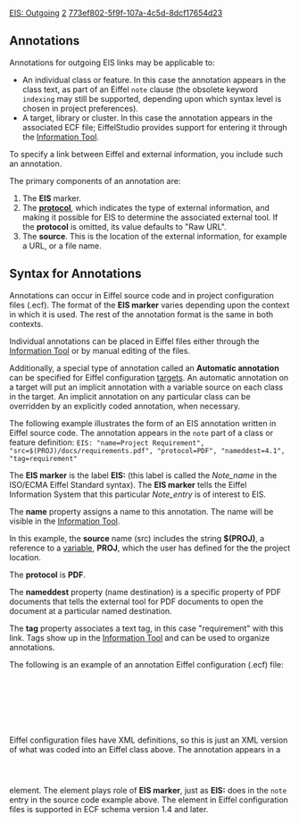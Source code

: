 [[Property:title|EIS: Outgoing]]
[[Property:weight|2]]
[[Property:uuid|773ef802-5f9f-107a-4c5d-8dcf17654d23]]
==Annotations==

Annotations for outgoing EIS links may be applicable to:
*  An individual class or feature. In this case the annotation appears in the class text, as part of an Eiffel <code>note</code> clause (the obsolete keyword <code>indexing</code> may still be supported, depending upon which syntax level is chosen in project preferences).
*  A target, library or cluster. In this case the annotation appears in the associated ECF file; EiffelStudio provides support for entering it through the [[Information Tool|Information Tool]]. 

To specify a link between Eiffel and external information, you include such an annotation. 

The primary components of an annotation are: 
#  The '''EIS''' marker. 
#  The '''[[Protocols|protocol]]''', which indicates the type of external information, and making it possible for EIS to determine the associated external tool. If the '''protocol''' is omitted, its value defaults to "Raw URL".
#  The '''source'''. This is the location of the external information, for example a URL, or a file name. 

==Syntax for Annotations==

Annotations can occur in Eiffel source code and in project configuration files (.ecf). The format of the '''EIS marker''' varies depending upon the context in which it is used. The rest of the annotation format is the same in both contexts.

Individual annotations can be placed in Eiffel files either through the [[Information Tool]] or by manual editing of the files. 

Additionally, a special type of annotation called an '''Automatic annotation''' can be specified for Eiffel configuration [[general target options|targets]]. An automatic annotation on a target will put an implicit annotation with a variable source on each class in the target. An implicit annotation on any particular class can be overridden by an explicitly coded annotation, when necessary.

The following example illustrates the form of an EIS annotation written in Eiffel source code. The annotation appears in the <code>note</code> part of a class or feature definition:
<code lang="text">
EIS: "name=Project Requirement", "src=$(PROJ)/docs/requirements.pdf", "protocol=PDF", "nameddest=4.1", "tag=requirement"
</code>

The '''EIS marker''' is the label '''EIS:''' (this label is called the ''Note_name'' in the ISO/ECMA Eiffel Standard syntax). The '''EIS marker''' tells the Eiffel Information System that this particular ''Note_entry'' is of interest to EIS. 

The '''name''' property assigns a name to this annotation. The name will be visible in the [[Information Tool]].

In this example, the '''source''' name (src) includes the string '''$(PROJ)''', a reference to a [[Variable Definition|variable]], '''PROJ''', which the user has defined for the the project location. 

The '''protocol''' is '''PDF'''. 

The '''nameddest''' property (name destination) is a specific property of PDF documents that tells the external tool for PDF documents to open the document at a particular named destination. 

The '''tag''' property associates a text tag, in this case "requirement" with this link. Tags show up in the [[Information Tool]] and can be used to organize annotations. 

The following is an example of an annotation  Eiffel configuration (.ecf) file: 

<code lang="text">
<note> 
    <EIS protocol="pdf" name="Project Requirement" src="$(PROJ)/docs/requirements.pdf" nameddest="4.1"/>
</note>
</code>

Eiffel configuration files have XML definitions, so this is just an XML version of what was coded into an Eiffel class above. The annotation appears in a <code lang="text"><note/></code> element. The '''<code lang="text"><EIS/></code>''' element plays role of '''EIS marker''', just as '''EIS:''' does in the <code>note</code> entry in the source code example above. The '''<code lang="text"><EIS/></code>''' element in Eiffel configuration files is supported in ECF schema version 1.4 and later.


{{seealso|<br/>
[[Variable Definition|Variable Definition]]  }}




